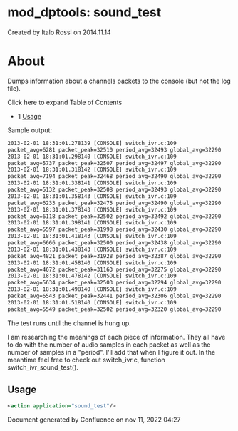 
# mod_dptools: sound_test 

 Created by  Italo Rossi on 2014.11.14

# About

Dumps information about a channels packets to the console (but not the log file).

Click here to expand Table of Contents

* 1 [Usage](#-freeswitch--mod_dptools-sound_test-)

Sample output:

```xml
2013-02-01 18:31:01.278139 [CONSOLE] switch_ivr.c:109
packet_avg=6281 packet_peak=32510 period_avg=32493 global_avg=32290
2013-02-01 18:31:01.298140 [CONSOLE] switch_ivr.c:109
packet_avg=5737 packet_peak=32507 period_avg=32497 global_avg=32290
2013-02-01 18:31:01.318142 [CONSOLE] switch_ivr.c:109
packet_avg=7194 packet_peak=32468 period_avg=32490 global_avg=32290
2013-02-01 18:31:01.338141 [CONSOLE] switch_ivr.c:109
packet_avg=5132 packet_peak=32508 period_avg=32493 global_avg=32290
2013-02-01 18:31:01.358143 [CONSOLE] switch_ivr.c:109
packet_avg=6233 packet_peak=32475 period_avg=32490 global_avg=32290
2013-02-01 18:31:01.378143 [CONSOLE] switch_ivr.c:109
packet_avg=6118 packet_peak=32502 period_avg=32492 global_avg=32290
2013-02-01 18:31:01.398141 [CONSOLE] switch_ivr.c:109
packet_avg=5597 packet_peak=31998 period_avg=32430 global_avg=32290
2013-02-01 18:31:01.418143 [CONSOLE] switch_ivr.c:109
packet_avg=6666 packet_peak=32500 period_avg=32438 global_avg=32290
2013-02-01 18:31:01.438143 [CONSOLE] switch_ivr.c:109
packet_avg=4821 packet_peak=31928 period_avg=32387 global_avg=32290
2013-02-01 18:31:01.458140 [CONSOLE] switch_ivr.c:109
packet_avg=4672 packet_peak=31163 period_avg=32275 global_avg=32290
2013-02-01 18:31:01.478142 [CONSOLE] switch_ivr.c:109
packet_avg=5634 packet_peak=32503 period_avg=32294 global_avg=32290
2013-02-01 18:31:01.498140 [CONSOLE] switch_ivr.c:109
packet_avg=6543 packet_peak=32441 period_avg=32306 global_avg=32290
2013-02-01 18:31:01.518140 [CONSOLE] switch_ivr.c:109
packet_avg=5549 packet_peak=32502 period_avg=32320 global_avg=32290
```

The test runs until the channel is hung up.

I am researching the meanings of each piece of information. They all have to do with the number of audio samples in each packet as well as the number of samples in a "period". I'll add that when I figure it out. In the meantime feel free to check out switch\_ivr.c, function switch\_ivr\_sound\_test().

## Usage

```xml
<action application="sound_test"/>
```

Document generated by Confluence on nov 11, 2022 04:27
